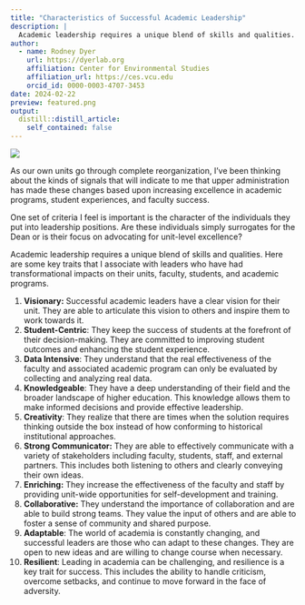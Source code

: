 ```yaml
---
title: "Characteristics of Successful Academic Leadership"
description: |
  Academic leadership requires a unique blend of skills and qualities. Here are some key traits that I associate with leaders who have had transformational impacts on their units, faculty, students, and academic programs.
author:
  - name: Rodney Dyer
    url: https://dyerlab.org
    affiliation: Center for Environmental Studies
    affiliation_url: https://ces.vcu.edu
    orcid_id: 0000-0003-4707-3453
date: 2024-02-22
preview: featured.png
output:
  distill::distill_article:
    self_contained: false
---
```


![](featured.png){fig-alt="Photo by @markusspiske from unsplash."}

As our own units go through complete reorganization, I've been thinking about the kinds of signals that will indicate to me that upper administration has made these changes based upon increasing excellence in academic programs, student experiences, and faculty success.

One set of criteria I feel is important is the character of the individuals they put into leadership positions. Are these individuals simply surrogates for the Dean or is their focus on advocating for unit-level excellence?

Academic leadership requires a unique blend of skills and qualities. Here are some key traits that I associate with leaders who have had transformational impacts on their units, faculty, students, and academic programs.

1.  **Visionary:** Successful academic leaders have a clear vision for their unit. They are able to articulate this vision to others and inspire them to work towards it.
2.  **Student-Centric**: They keep the success of students at the forefront of their decision-making. They are committed to improving student outcomes and enhancing the student experience.
3.  **Data Intensive**: They understand that the real effectiveness of the faculty and associated academic program can only be evaluated by collecting and analyzing real data.
4.  **Knowledgeable**: They have a deep understanding of their field and the broader landscape of higher education. This knowledge allows them to make informed decisions and provide effective leadership.
5.  **Creativity**: They realize that there are times when the solution requires thinking outside the box instead of how conforming to historical institutional approaches.
6.  **Strong Communicator:** They are able to effectively communicate with a variety of stakeholders including faculty, students, staff, and external partners. This includes both listening to others and clearly conveying their own ideas.
7.  **Enriching:** They increase the effectiveness of the faculty and staff by providing unit-wide opportunities for self-development and training.
8.  **Collaborative:** They understand the importance of collaboration and are able to build strong teams. They value the input of others and are able to foster a sense of community and shared purpose.
9.  **Adaptable**: The world of academia is constantly changing, and successful leaders are those who can adapt to these changes. They are open to new ideas and are willing to change course when necessary.
10. **Resilient**: Leading in academia can be challenging, and resilience is a key trait for success. This includes the ability to handle criticism, overcome setbacks, and continue to move forward in the face of adversity.
